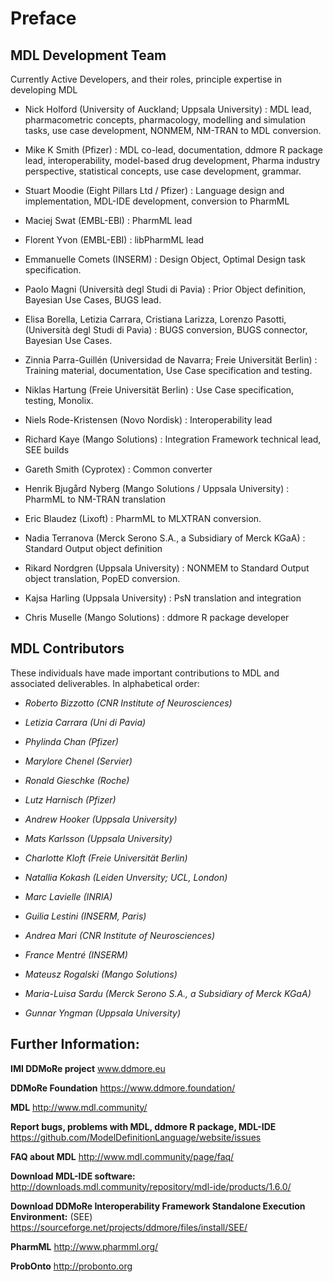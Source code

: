 # Preface {-}
## MDL Development Team {-}

Currently Active Developers, and their roles, principle expertise in
developing MDL

-   Nick Holford (University of Auckland; Uppsala University) : MDL
    lead, pharmacometric concepts, pharmacology, modelling and
    simulation tasks, use case development, NONMEM, NM-TRAN to MDL
    conversion.

-   Mike K Smith (Pfizer) : MDL co-lead, documentation, ddmore R package
    lead, interoperability, model-based drug development, Pharma
    industry perspective, statistical concepts, use case development,
    grammar.

-   Stuart Moodie (Eight Pillars Ltd / Pfizer) : Language design and
    implementation, MDL-IDE development, conversion to PharmML

-   Maciej Swat (EMBL-EBI) : PharmML lead

-   Florent Yvon (EMBL-EBI) : libPharmML lead

-   Emmanuelle Comets (INSERM) : Design Object, Optimal Design task
    specification.

-   Paolo Magni (Università degl Studi di Pavia) : Prior Object
    definition, Bayesian Use Cases, BUGS lead.

-   Elisa Borella, Letizia Carrara, Cristiana Larizza, Lorenzo Pasotti,
    (Università degl Studi di Pavia) : BUGS conversion, BUGS connector,
    Bayesian Use Cases.

-   Zinnia Parra-Guillén (Universidad de Navarra; Freie Universität
    Berlin) : Training material, documentation, Use Case specification
    and testing.

-   Niklas Hartung (Freie Universität Berlin) : Use Case specification,
    testing, Monolix.

-   Niels Rode-Kristensen (Novo Nordisk) : Interoperability lead

-   Richard Kaye (Mango Solutions) : Integration Framework technical
    lead, SEE builds

-   Gareth Smith (Cyprotex) : Common converter

-   Henrik Bjugård Nyberg (Mango Solutions / Uppsala University) :
    PharmML to NM-TRAN translation

-   Eric Blaudez (Lixoft) : PharmML to MLXTRAN conversion.

-   Nadia Terranova (Merck Serono S.A., a Subsidiary of Merck KGaA) :
    Standard Output object definition

-   Rikard Nordgren (Uppsala University) : NONMEM to Standard Output
    object translation, PopED conversion.

-   Kajsa Harling (Uppsala University) : PsN translation and integration

-   Chris Muselle (Mango Solutions) : ddmore R package developer

## MDL Contributors {-}

These individuals have made important contributions to MDL and
associated deliverables. In alphabetical order:

-   *Roberto Bizzotto (CNR Institute of Neurosciences)*

-   *Letizia Carrara (Uni di Pavia)*

-   *Phylinda Chan (Pfizer)*

-   *Marylore Chenel (Servier)*

-   *Ronald Gieschke (Roche)*

-   *Lutz Harnisch (Pfizer)*

-   *Andrew Hooker (Uppsala University)*

-   *Mats Karlsson (Uppsala University)*

-   *Charlotte Kloft (Freie Universität Berlin)*

-   *Natallia Kokash (Leiden Unversity; UCL, London)*

-   *Marc Lavielle (INRIA)*

-   *Guilia Lestini (INSERM, Paris)*

-   *Andrea Mari (CNR Institute of Neurosciences)*

-   *France Mentré (INSERM)*

-   *Mateusz Rogalski (Mango Solutions)*

-   *Maria-Luisa Sardu (Merck Serono S.A., a Subsidiary of Merck KGaA)*

-   *Gunnar Yngman (Uppsala University)*

## Further Information: {-}
**IMI DDMoRe project**
[www.ddmore.eu](http://www.ddmore.eu)

**DDMoRe Foundation**
[https://www.ddmore.foundation/](https://www.ddmore.foundation/)

**MDL**
[http://www.mdl.community/](http://www.mdl.community/)

**Report bugs, problems with MDL, ddmore R package, MDL-IDE**
[https://github.com/ModelDefinitionLanguage/website/issues](https://github.com/ModelDefinitionLanguage/website/issues)

**FAQ about MDL**
[http://www.mdl.community/page/faq/](http://www.mdl.community/page/faq/)

**Download MDL-IDE software:**
[http://downloads.mdl.community/repository/mdl-ide/products/1.6.0/](http://downloads.mdl.community/repository/mdl-ide/products/1.6.0/)

**Download DDMoRe Interoperability Framework Standalone Execution Environment:**
(SEE)
[https://sourceforge.net/projects/ddmore/files/install/SEE/](https://sourceforge.net/projects/ddmore/files/install/SEE/)

**PharmML**
[http://www.pharmml.org/](http://www.pharmml.org/)

**ProbOnto**
[http://probonto.org](http://probonto.org)
